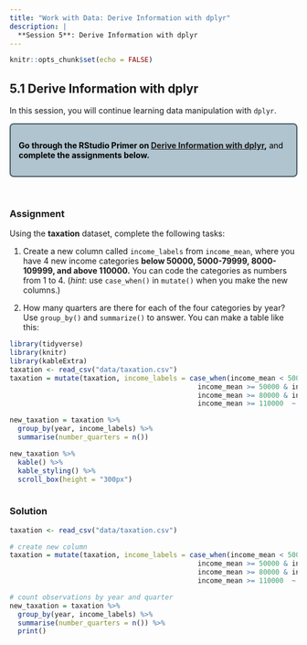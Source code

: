 ```yaml
---
title: "Work with Data: Derive Information with dplyr"
description: |
  **Session 5**: Derive Information with dplyr
---
```


```r
knitr::opts_chunk$set(echo = FALSE)
```
<style>
  .blackbox {
    padding: 1em;
    background: #b0c4cf;
    color: black;
    border: 2px solid #455a64;
    border-radius: 7px;
  }
</style>

## 5.1 Derive Information with dplyr

In this session, you will continue learning data manipulation with `dplyr`.

:::: {.blackbox data-latex=""}
**Go through the RStudio Primer on [Derive Information with dplyr](https://rstudio.cloud/learn/primers/2.3),** and **complete the assignments below.**
::::
<p>&nbsp;</p>

### Assignment
 
Using the **taxation** dataset, complete the following tasks:

  1. Create a new column called `income_labels` from `income_mean`, where you have 4 new income categories **below 50000, 5000-79999, 8000-109999, and above 110000.** You can code the categories as numbers from 1 to 4. (*hint*: use `case_when()` in `mutate()` when you make the new columns.)
  
  2. How many quarters are there for each of the four categories by year? Use `group_by()` and `summarize()` to answer. You can make a table like this:
  
```r
library(tidyverse)
library(knitr)
library(kableExtra)
taxation <- read_csv("data/taxation.csv")
taxation = mutate(taxation, income_labels = case_when(income_mean < 50000 ~ "1",
                                              income_mean >= 50000 & income_mean < 80000 ~ "2",
                                              income_mean >= 80000 & income_mean < 110000 ~ "3",
                                              income_mean >= 110000  ~ "4"))
```
``` r
new_taxation = taxation %>% 
  group_by(year, income_labels) %>%
  summarise(number_quarters = n())

new_taxation %>%
  kable() %>%
  kable_styling() %>%
  scroll_box(height = "300px")
  
```

### Solution
```r
taxation <- read_csv("data/taxation.csv")

# create new column
taxation = mutate(taxation, income_labels = case_when(income_mean < 50000 ~ "1",
                                              income_mean >= 50000 & income_mean < 80000 ~ "2",
                                              income_mean >= 80000 & income_mean < 110000 ~ "3",
                                              income_mean >= 110000  ~ "4"))

# count observations by year and quarter
new_taxation = taxation %>% 
  group_by(year, income_labels) %>%
  summarise(number_quarters = n()) %>%
  print()
```